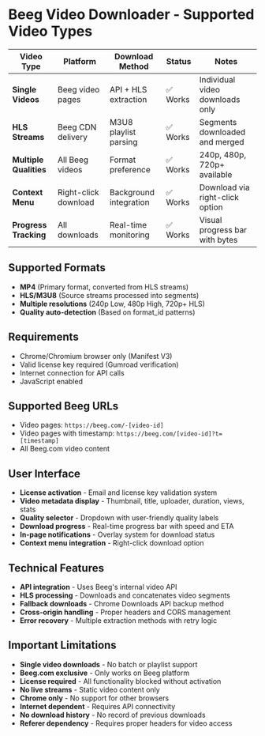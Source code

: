 # Beeg Video Downloader - Supported Video Types

| Video Type             | Platform                | Download Method        | Status     | Notes                              |
| ---------------------- | ----------------------- | ---------------------- | ---------- | ---------------------------------- |
| **Single Videos**      | Beeg video pages        | API + HLS extraction   | ✅ Works   | Individual video downloads only    |
| **HLS Streams**        | Beeg CDN delivery       | M3U8 playlist parsing  | ✅ Works   | Segments downloaded and merged     |
| **Multiple Qualities** | All Beeg videos         | Format preference      | ✅ Works   | 240p, 480p, 720p+ available       |
| **Context Menu**       | Right-click download    | Background integration | ✅ Works   | Download via right-click option    |
| **Progress Tracking**  | All downloads           | Real-time monitoring   | ✅ Works   | Visual progress bar with bytes     |

## Supported Formats

- **MP4** (Primary format, converted from HLS streams)
- **HLS/M3U8** (Source streams processed into segments)
- **Multiple resolutions** (240p Low, 480p High, 720p+ HLS)
- **Quality auto-detection** (Based on format_id patterns)

## Requirements

- Chrome/Chromium browser only (Manifest V3)
- Valid license key required (Gumroad verification)
- Internet connection for API calls
- JavaScript enabled

## Supported Beeg URLs

- Video pages: `https://beeg.com/-[video-id]`
- Video pages with timestamp: `https://beeg.com/[video-id]?t=[timestamp]`
- All Beeg.com video content

## User Interface

- **License activation** - Email and license key validation system
- **Video metadata display** - Thumbnail, title, uploader, duration, views, stats
- **Quality selector** - Dropdown with user-friendly quality labels
- **Download progress** - Real-time progress bar with speed and ETA
- **In-page notifications** - Overlay system for download status
- **Context menu integration** - Right-click download option

## Technical Features

- **API integration** - Uses Beeg's internal video API
- **HLS processing** - Downloads and concatenates video segments
- **Fallback downloads** - Chrome Downloads API backup method
- **Cross-origin handling** - Proper headers and CORS management
- **Error recovery** - Multiple extraction methods with retry logic

## Important Limitations

- **Single video downloads** - No batch or playlist support
- **Beeg.com exclusive** - Only works on Beeg platform
- **License required** - All functionality blocked without activation
- **No live streams** - Static video content only
- **Chrome only** - No support for other browsers
- **Internet dependent** - Requires API connectivity
- **No download history** - No record of previous downloads
- **Referer dependency** - Requires proper headers for video access